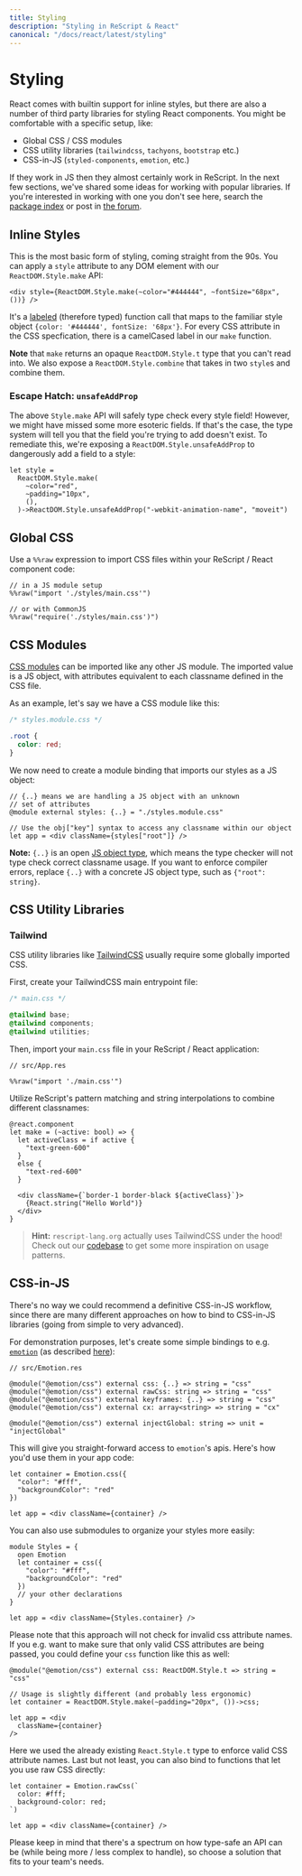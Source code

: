 ```yaml
---
title: Styling
description: "Styling in ReScript & React"
canonical: "/docs/react/latest/styling"
---
```


# Styling

React comes with builtin support for inline styles, but there are also a number of third party libraries for styling React components. You might be comfortable with a specific setup, like:

- Global CSS / CSS modules
- CSS utility libraries (`tailwindcss`, `tachyons`, `bootstrap` etc.)
- CSS-in-JS (`styled-components`, `emotion`, etc.)

If they work in JS then they almost certainly work in ReScript. In the next few sections, we've shared some ideas for working with popular libraries. If you're interested in working with one you don't see here, search the [package index](https://rescript-lang.org/packages) or post in [the forum](https://forum.rescript-lang.org).

## Inline Styles

This is the most basic form of styling, coming straight from the 90s. You can apply a `style` attribute to any DOM element with our `ReactDOM.Style.make` API:

```res
<div style={ReactDOM.Style.make(~color="#444444", ~fontSize="68px", ())} />
```

It's a [labeled](/docs/manual/latest/function#labeled-arguments) (therefore typed) function call that maps to the familiar style object `{color: '#444444', fontSize: '68px'}`. For every CSS attribute in the CSS specfication, there is a camelCased label in our `make` function.

**Note** that `make` returns an opaque `ReactDOM.Style.t` type that you can't read into. We also expose a `ReactDOM.Style.combine` that takes in two `style`s and combine them.

### Escape Hatch: `unsafeAddProp`

The above `Style.make` API will safely type check every style field! However, we might have missed some more esoteric fields. If that's the case, the type system will tell you that the field you're trying to add doesn't exist. To remediate this, we're exposing a `ReactDOM.Style.unsafeAddProp` to dangerously add a field to a style:

```res
let style =
  ReactDOM.Style.make(
    ~color="red",
    ~padding="10px",
    (),
  )->ReactDOM.Style.unsafeAddProp("-webkit-animation-name", "moveit")
```

## Global CSS

Use a `%%raw` expression to import CSS files within your ReScript / React component code:

```rescript
// in a JS module setup
%%raw("import './styles/main.css'")

// or with CommonJS
%%raw("require('./styles/main.css')")
```

## CSS Modules

[CSS modules](https://github.com/css-modules/css-modules) can be imported like any other JS module. The imported value is a JS object, with attributes equivalent to each classname defined in the CSS file.

As an example, let's say we have a CSS module like this:

```css
/* styles.module.css */

.root {
  color: red;
}
```

We now need to create a module binding that imports our styles as a JS object:

```res
// {..} means we are handling a JS object with an unknown
// set of attributes
@module external styles: {..} = "./styles.module.css"

// Use the obj["key"] syntax to access any classname within our object
let app = <div className={styles["root"]} />
```

**Note:** `{..}` is an open [JS object type](/docs/manual/latest/object#type-declaration), which means the type checker will not type check correct classname usage. If you want to enforce compiler errors, replace `{..}` with a concrete JS object type, such as `{"root": string}`.

## CSS Utility Libraries

### Tailwind

CSS utility libraries like [TailwindCSS](https://tailwindcss.com) usually require some globally imported CSS.

First, create your TailwindCSS main entrypoint file:

```css
/* main.css */

@tailwind base;
@tailwind components;
@tailwind utilities;
```

Then, import your `main.css` file in your ReScript / React application:

```res
// src/App.res

%%raw("import './main.css'")
```

Utilize ReScript's pattern matching and string interpolations to combine different classnames:

```res
@react.component
let make = (~active: bool) => {
  let activeClass = if active {
    "text-green-600"
  }
  else {
    "text-red-600"
  }

  <div className={`border-1 border-black ${activeClass}`}>
    {React.string("Hello World")}
  </div>
}
```

> **Hint:** `rescript-lang.org` actually uses TailwindCSS under the hood! Check out our [codebase](https://github.com/rescript-lang/rescript-lang.org) to get some more inspiration on usage patterns.

## CSS-in-JS

There's no way we could recommend a definitive CSS-in-JS workflow, since there are many different approaches on how to bind to CSS-in-JS libraries (going from simple to very advanced).

For demonstration purposes, let's create some simple bindings to e.g. [`emotion`](https://emotion.sh/docs/introduction) (as described [here](https://github.com/bloodyowl/rescript-react-starter-kit/blob/eca7055c59ba578b2d1994fc928d8f541a423e74/src/shared/Emotion.res)):

```res
// src/Emotion.res

@module("@emotion/css") external css: {..} => string = "css"
@module("@emotion/css") external rawCss: string => string = "css"
@module("@emotion/css") external keyframes: {..} => string = "css"
@module("@emotion/css") external cx: array<string> => string = "cx"

@module("@emotion/css") external injectGlobal: string => unit = "injectGlobal"
```

This will give you straight-forward access to `emotion`'s apis. Here's how you'd use them in your app code:

```res
let container = Emotion.css({
  "color": "#fff",
  "backgroundColor": "red"
})

let app = <div className={container} />
```

You can also use submodules to organize your styles more easily:

```res
module Styles = {
  open Emotion
  let container = css({
    "color": "#fff",
    "backgroundColor": "red"
  })
  // your other declarations
}

let app = <div className={Styles.container} />
```

Please note that this approach will not check for invalid css attribute names. If you e.g. want to make sure that only valid CSS attributes are being passed, you could define your `css` function like this as well:

```res
@module("@emotion/css") external css: ReactDOM.Style.t => string = "css"

// Usage is slightly different (and probably less ergonomic)
let container = ReactDOM.Style.make(~padding="20px", ())->css;

let app = <div
  className={container}
/>
```

Here we used the already existing `React.Style.t` type to enforce valid CSS attribute names.
Last but not least, you can also bind to functions that let you use raw CSS directly:

```res
let container = Emotion.rawCss(`
  color: #fff;
  background-color: red;
`)

let app = <div className={container} />
```

Please keep in mind that there's a spectrum on how type-safe an API can be (while being more / less complex to handle), so choose a solution that fits to your team's needs.
